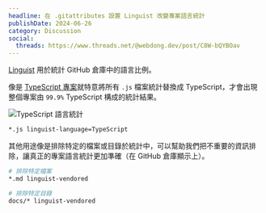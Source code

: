 ```yaml
---
headline: 在 .gitattributes 設置 Linguist 改變專案語言統計
publishDate: 2024-06-26
category: Discussion
social:
  threads: https://www.threads.net/@webdong.dev/post/C8W-bQYBOav
---
```


[Linguist](https://github.com/github-linguist/linguist) 用於統計 GitHub 倉庫中的語言比例。

像是 [TypeScript 專案](https://github.com/microsoft/TypeScript/blob/main/.gitattributes)就特意將所有 `.js` 檔案統計替換成 TypeScript，才會出現整個專案由 `99.9%` TypeScript 構成的統計結果。

![TypeScript 語言統計](./typescript-language.webp)

```bash
*.js linguist-language=TypeScript
```

其他用途像是排除特定的檔案或目錄於統計中，可以幫助我們把不重要的資訊排除，讓真正的專案語言統計更加準確（在 GitHub 倉庫顯示上）。

```bash
# 排除特定檔案
*.md linguist-vendored

# 排除特定目錄
docs/* linguist-vendored
```
